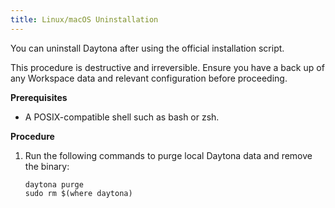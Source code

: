 ```yaml
---
title: Linux/macOS Uninstallation
---
```


You can uninstall Daytona after using the official installation script.

<Aside type="caution">
This procedure is destructive and irreversible.
Ensure you have a back up of any Workspace data and relevant configuration before proceeding.
</Aside>

__Prerequisites__
*   A POSIX-compatible shell such as bash or zsh.

__Procedure__

1.  Run the following commands to purge local Daytona data and remove the binary:
    ```shell
    daytona purge
    sudo rm $(where daytona)
    ```